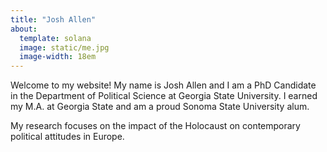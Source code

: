 ```yaml
---
title: "Josh Allen"
about:
  template: solana
  image: static/me.jpg
  image-width: 18em
---
```


Welcome to my website! My name is Josh Allen and I am a PhD Candidate in the Department of Political Science at Georgia State University. I earned my M.A. at Georgia State and am a proud Sonoma State University alum.

My research focuses on the impact of the Holocaust on contemporary political attitudes in Europe. 



